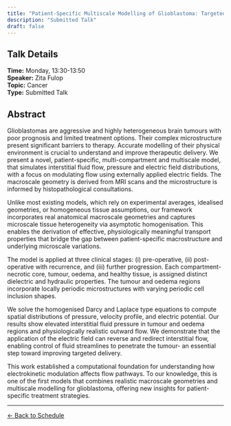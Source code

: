 ```yaml
---
title: "Patient-Specific Multiscale Modelling of Glioblastoma: Targeted Modulation of Interstitial Fluid Flow Using Electric Field"
description: "Submitted Talk"
draft: false
---
```


## Talk Details

**Time:** Monday, 13:30-13:50\
**Speaker:** Zita Fulop\
**Topic:** Cancer\
**Type:** Submitted Talk

## Abstract

Glioblastomas are aggressive and highly heterogeneous brain tumours with poor prognosis and limited treatment options. Their complex microstructure present significant barriers to therapy. Accurate modelling of their physical environment is crucial to understand and improve therapeutic delivery. We present a novel, patient-specific, multi-compartment and multiscale model, that simulates interstitial fluid flow, pressure and electric field distributions, with a focus on modulating flow using externally applied electric fields. The macroscale geometry is derived from MRI scans and the microstructure is informed by histopathological consultations.

Unlike most existing models, which rely on experimental averages, idealised geometries, or homogeneous tissue assumptions, our framework incorporates real anatomical macroscale geometries and captures microscale tissue heterogeneity via asymptotic homogenisation. This enables the derivation of effective, physiologically meaningful transport properties that bridge the gap between patient-specific macrostructure and underlying microscale variations.

The model is applied at three clinical stages: (i) pre-operative, (ii) post-operative with recurrence, and (iii) further progression. Each compartment- necrotic core, tumour, oedema, and healthy tissue, is assigned distinct dielectric and hydraulic properties. The tumour and oedema regions incorporate locally periodic microstructures with varying periodic cell inclusion shapes.

We solve the homogenised Darcy and Laplace type equations to compute spatial distributions of pressure, velocity profile, and electric potential. Our results show elevated interstitial fluid pressure in tumour and oedema regions and physiologically realistic outward flow. We demonstrate that the application of the electric field can reverse and redirect interstitial flow, enabling control of fluid streamlines to penetrate the tumour- an essential step toward improving targeted delivery.

This work established a computational foundation for understanding how electrokinetic modulation affects flow pathways. To our knowledge, this is one of the first models that combines realistic macroscale geometries and multiscale modelling for glioblastoma, offering new insights for patient-specific treatment strategies.

------------------------------------------------------------------------

[← Back to Schedule](../schedule.html)
